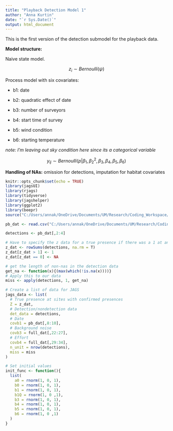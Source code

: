 ```yaml
---
title: "Playback Detection Model 1"
author: "Anna Kurtin"
date: "`r Sys.Date()`"
output: html_document
---
```


This is the first version of the detection submodel for the playback data. 

**Model structure:**

Naive state model. 

$$
z_i \sim Bernoulli(\psi)
$$ 

Process model with six covariates:  

* b1: date

* b2: quadratic effect of date

* b3: number of surveyors

* b4: start time of survey

* b5: wind condition

* b6: starting temperature

*note: I'm leaving out sky condition here since its a categorical variable*

$$
y_{ij} \sim Bernoulli(p| \beta_{1}, \beta_{2}^2,\beta_{3}, \beta_{4}, \beta_{5}, \beta_{6} )
$$


**Handling of NAs:** omission for detections, imputation for habitat covariates

```r
knitr::opts_chunk$set(echo = TRUE)
library(jagsUI)
library(rjags)
library(tidyverse)
library(jagshelper)
library(ggplot2)
library(beepr)
source("C:/Users/annak/OneDrive/Documents/UM/Research/Coding_Workspace/Cuckoo-Research/R_Scripts/5_Visualization/Create_HexCodes_CuckooColorBlind.R")
```

```r
pb_dat <- read.csv("C:/Users/annak/OneDrive/Documents/UM/Research/Coding_Workspace/Cuckoo-Research/Data/Playback_Results/2023/Outputs/2023_PBData_FormatforOccMod_8-5-24.csv")

detections <- pb_dat[,2:4]

# Have to specify the z data for a true presence if there was a 1 at any time 
z_dat <- rowSums(detections, na.rm = T)
z_dat[z_dat > 1] <- 1
z_dat[z_dat == 0] <- NA

# get the length of non-nas in the detection data
get_na <- function(x){(max(which(!is.na(x))))}
# Apply this to our data
miss <- apply(detections, 1, get_na)
```


```R
# Create a list of data for JAGS
jags_data <- list(
  # True presence at sites with confirmed presences
  Z = z_dat,
  # Detection/nondetection data
  det_data = detections,
  # Date
  covb1 = pb_dat[,8:10],
  # Background noise
  covb3 = full_dat[,22:27],
  # Effort 
  covb4 = full_dat[,29:34],
  n_unit = nrow(detections),
  miss = miss
)

# Set initial values 
init_func <- function(){
  list(
    a0 = rnorm(1, 0, 1),
    b0 = rnorm(1, 0, 1),
    b1 = rnorm(1, 0, 1),
    b1Q = rnorm(1, 0 ,1),
    b3 = rnorm(1, 0, 1),
    b4 = rnorm(1, 0, 1),
    b5 = rnorm(1, 0, 1),
    b6 = rnorm(1, 0 ,1)
  )
}
```
